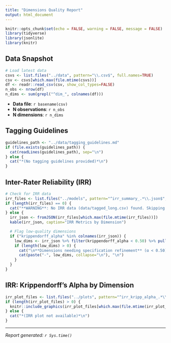 ```yaml
---
title: "Dimensions Quality Report"
output: html_document
---
```


```r
knitr::opts_chunk$set(echo = FALSE, warning = FALSE, message = FALSE)
library(tidyverse)
library(jsonlite)
library(knitr)
```

## Data Snapshot

```r
# Load latest data
csvs <- list.files("../data", pattern="\\.csv$", full.names=TRUE)
csv <- csvs[which.max(file.mtime(csvs))]
df <- readr::read_csv(csv, show_col_types=FALSE)
n_obs <- nrow(df)
n_dims <- sum(grepl("^dim_", colnames(df)))
```

- **Data file**: `r basename(csv)`
- **N observations**: `r n_obs`
- **N dimensions**: `r n_dims`

## Tagging Guidelines

```r
guidelines_path <- "../data/tagging_guidelines.md"
if (file.exists(guidelines_path)) {
  cat(readLines(guidelines_path), sep="\n")
} else {
  cat("*(No tagging guidelines provided)*\n")
}
```

## Inter-Rater Reliability (IRR)

```r
# Check for IRR data
irr_files <- list.files("../models", pattern="^irr_summary_.*\\.json$", full.names=TRUE)
if (length(irr_files) == 0) {
  cat("**WARNING**: No IRR data (data/tagged_long.csv) found. Skipping IRR analysis.\n")
} else {
  irr_json <- fromJSON(irr_files[which.max(file.mtime(irr_files))])
  kable(irr_json, caption="IRR Metrics by Dimension")

  # Flag low-quality dimensions
  if ("krippendorff_alpha" %in% colnames(irr_json)) {
    low_dims <- irr_json %>% filter(krippendorff_alpha < 0.50) %>% pull(dimension)
    if (length(low_dims) > 0) {
      cat("\n**Dimensions needing specification refinement** (α < 0.50):\n")
      cat(paste("-", low_dims, collapse="\n"), "\n")
    }
  }
}
```

## IRR: Krippendorff's Alpha by Dimension

```r
irr_plot_files <- list.files("../plots", pattern="^irr_kripp_alpha_.*\\.png$", full.names=TRUE)
if (length(irr_plot_files) > 0) {
  knitr::include_graphics(irr_plot_files[which.max(file.mtime(irr_plot_files))])
} else {
  cat("*(IRR plot not available)*\n")
}
```

---
*Report generated: `r Sys.time()`*
